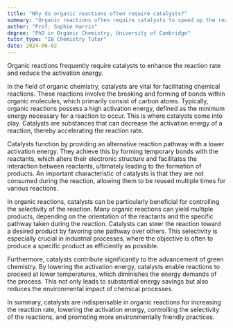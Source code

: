 ```yaml
---
title: "Why do organic reactions often require catalysts?"
summary: "Organic reactions often require catalysts to speed up the reaction rate and lower the activation energy."
author: "Prof. Sophie Harris"
degree: "PhD in Organic Chemistry, University of Cambridge"
tutor_type: "IB Chemistry Tutor"
date: 2024-06-02
---
```


Organic reactions frequently require catalysts to enhance the reaction rate and reduce the activation energy.

In the field of organic chemistry, catalysts are vital for facilitating chemical reactions. These reactions involve the breaking and forming of bonds within organic molecules, which primarily consist of carbon atoms. Typically, organic reactions possess a high activation energy, defined as the minimum energy necessary for a reaction to occur. This is where catalysts come into play. Catalysts are substances that can decrease the activation energy of a reaction, thereby accelerating the reaction rate.

Catalysts function by providing an alternative reaction pathway with a lower activation energy. They achieve this by forming temporary bonds with the reactants, which alters their electronic structure and facilitates the interaction between reactants, ultimately leading to the formation of products. An important characteristic of catalysts is that they are not consumed during the reaction, allowing them to be reused multiple times for various reactions.

In organic reactions, catalysts can be particularly beneficial for controlling the selectivity of the reaction. Many organic reactions can yield multiple products, depending on the orientation of the reactants and the specific pathway taken during the reaction. Catalysts can steer the reaction toward a desired product by favoring one pathway over others. This selectivity is especially crucial in industrial processes, where the objective is often to produce a specific product as efficiently as possible.

Furthermore, catalysts contribute significantly to the advancement of green chemistry. By lowering the activation energy, catalysts enable reactions to proceed at lower temperatures, which diminishes the energy demands of the process. This not only leads to substantial energy savings but also reduces the environmental impact of chemical processes.

In summary, catalysts are indispensable in organic reactions for increasing the reaction rate, lowering the activation energy, controlling the selectivity of the reactions, and promoting more environmentally friendly practices.
    